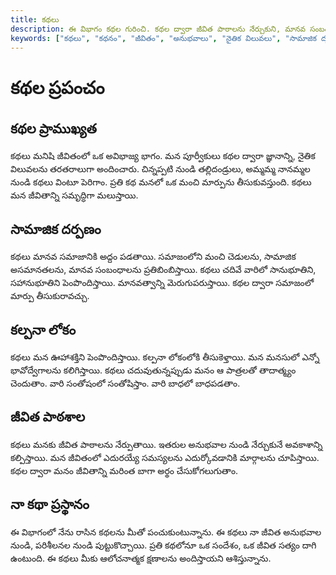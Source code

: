 ```yaml
---
title: కథలు
description: ఈ విభాగం కథల గురించి. కథల ద్వారా జీవిత పాఠాలను నేర్చుకుని, మానవ సంబంధాలను అర్థం చేసుకుందాం.
keywords: ["కథలు", "కథనం", "జీవితం", "అనుభవాలు", "నైతిక విలువలు", "సామాజిక దృక్పథం", "కల్పన", "సాహిత్యం", "మానవ సంబంధాలు"]
---
```


# కథల ప్రపంచం

## కథల ప్రాముఖ్యత

కథలు మనిషి జీవితంలో ఒక అవిభాజ్య భాగం. మన పూర్వీకులు కథల ద్వారా జ్ఞానాన్ని, నైతిక విలువలను తరతరాలుగా అందించారు. చిన్నప్పటి నుండి తల్లిదండ్రులు, అమ్మమ్మ నానమ్మల నుండి కథలు వింటూ పెరిగాం. ప్రతి కథ మనలో ఒక మంచి మార్పును తీసుకువస్తుంది. కథలు మన జీవితాన్ని సమృద్ధిగా మలుస్తాయి.

## సామాజిక దర్పణం

కథలు మానవ సమాజానికి అద్దం పడతాయి. సమాజంలోని మంచి చెడులను, సామాజిక అసమానతలను, మానవ సంబంధాలను ప్రతిబింబిస్తాయి. కథలు చదివే వారిలో సానుభూతిని, సహానుభూతిని పెంపొందిస్తాయి. మానవత్వాన్ని మెరుగుపరుస్తాయి. కథల ద్వారా సమాజంలో మార్పు తీసుకురావచ్చు.

## కల్పనా లోకం

కథలు మన ఊహాశక్తిని పెంపొందిస్తాయి. కల్పనా లోకంలోకి తీసుకెళ్తాయి. మన మనసులో ఎన్నో భావోద్వేగాలను కలిగిస్తాయి. కథలు చదువుతున్నప్పుడు మనం ఆ పాత్రలతో తాదాత్మ్యం చెందుతాం. వారి సంతోషంలో సంతోషిస్తాం. వారి బాధలో బాధపడతాం.

## జీవిత పాఠశాల

కథలు మనకు జీవిత పాఠాలను నేర్పుతాయి. ఇతరుల అనుభవాల నుండి నేర్చుకునే అవకాశాన్ని కల్పిస్తాయి. మన జీవితంలో ఎదురయ్యే సమస్యలను ఎదుర్కోవడానికి మార్గాలను చూపిస్తాయి. కథల ద్వారా మనం జీవితాన్ని మరింత బాగా అర్థం చేసుకోగలుగుతాం.

## నా కథా ప్రస్థానం

ఈ విభాగంలో నేను రాసిన కథలను మీతో పంచుకుంటున్నాను. ఈ కథలు నా జీవిత అనుభవాల నుండి, పరిశీలనల నుండి పుట్టుకొచ్చాయి. ప్రతి కథలోనూ ఒక సందేశం, ఒక జీవిత సత్యం దాగి ఉంటుంది. ఈ కథలు మీకు ఆలోచనాత్మక క్షణాలను అందిస్తాయని ఆశిస్తున్నాను.
